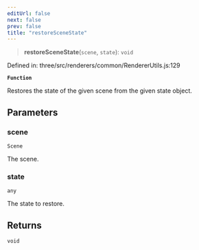 ```yaml
---
editUrl: false
next: false
prev: false
title: "restoreSceneState"
---
```


> **restoreSceneState**(`scene`, `state`): `void`

Defined in: three/src/renderers/common/RendererUtils.js:129

**`Function`**

Restores the state of the given scene from the given state object.

## Parameters

### scene

`Scene`

The scene.

### state

`any`

The state to restore.

## Returns

`void`
